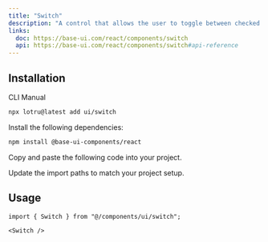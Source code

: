 ```yaml
---
title: "Switch"
description: "A control that allows the user to toggle between checked and not checked."
links:
  doc: https://base-ui.com/react/components/switch
  api: https://base-ui.com/react/components/switch#api-reference
---
```


<ComponentPreview id="examples/switch-01" />

## Installation

<Tabs defaultValue="cli">

<TabsList>
  <TabsTrigger value="cli">CLI</TabsTrigger>
  <TabsTrigger value="manual">Manual</TabsTrigger>
  <TabsIndicator />
</TabsList>

<TabsContent value="cli">

```bash
npx lotru@latest add ui/switch
```

</TabsContent>

<TabsContent value="manual">

<Steps>

<StepTitle>Install the following dependencies:</StepTitle>

```bash
npm install @base-ui-components/react
```

<StepTitle>Copy and paste the following code into your project.</StepTitle>

<ComponentSource id="ui/switch" />

<StepTitle>Update the import paths to match your project setup.</StepTitle>

</Steps>

</TabsContent>

</Tabs>

## Usage

```tsx
import { Switch } from "@/components/ui/switch";
```

```tsx
<Switch />
```
